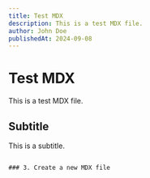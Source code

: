 ```yaml
---
title: Test MDX
description: This is a test MDX file.
author: John Doe
publishedAt: 2024-09-08
---
```


# Test MDX

This is a test MDX file.

## Subtitle

This is a subtitle.
```

### 3. Create a new MDX file
